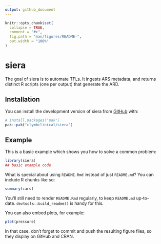 ```yaml
---
output: github_document
---
```


<!-- README.md is generated from README.Rmd. Please edit that file -->

```r
knitr::opts_chunk$set(
  collapse = TRUE,
  comment = "#>",
  fig.path = "man/figures/README-",
  out.width = "100%"
)
```

# siera

<!-- badges: start -->
<!-- badges: end -->

The goal of siera is to automate TFLs.  It ingests ARS metadata, and returns distinct R scripts (one per output) that generate the ARD.

## Installation

You can install the development version of siera from [GitHub](https://github.com/) with:

``` r
# install.packages("pak")
pak::pak("clymbclinical/siera")
```

## Example

This is a basic example which shows you how to solve a common problem:

```r
library(siera)
## basic example code
```

What is special about using `README.Rmd` instead of just `README.md`? You can include R chunks like so:

```r
summary(cars)
```

You'll still need to render `README.Rmd` regularly, to keep `README.md` up-to-date. `devtools::build_readme()` is handy for this.

You can also embed plots, for example:

```r
plot(pressure)
```

In that case, don't forget to commit and push the resulting figure files, so they display on GitHub and CRAN.
